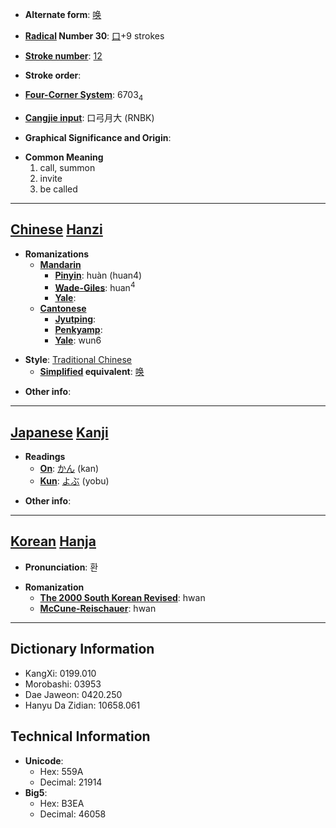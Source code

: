 * '''Alternate form''': [[唤]]

* '''[[Wiktionary:Chinese radical index| Radical]] Number 30''': [[Wiktionary:Chinese radical index 口|口]]+9 strokes

* '''[[Wiktionary:Chinese total strokes index|Stroke number]]''': [[Wiktionary:Chinese total strokes index 12|12]]

* '''Stroke order''': 

* '''[[Wiktionary:Chinese four corner index|Four-Corner System]]''': 6703<sub>4</sub>

* '''[[Wiktionary:Chinese Cangjie index|Cangjie input]]''': 口弓月大 (RNBK)

* '''Graphical Significance and Origin''': 

* '''Common Meaning'''
*#call, summon
*# invite
*# be called


----

== [[Chinese]] [[Hanzi]] ==

* '''Romanizations'''
** '''[[Mandarin]]'''
*** '''[[Pinyin]]''': huàn (huan4)
*** '''[[Wade-Giles]]''': huan<sup>4</sup>
*** '''[[Yale]]''': 
** '''[[Cantonese]]'''
*** '''[[Jyutping]]''':
*** '''[[Penkyamp]]''': 
*** '''[[Yale]]''': wun6

* '''Style''': [[Traditional Chinese]] 
** '''[[Simplified Chinese|Simplified]] equivalent''': [[唤]]

* '''Other info''': 

----

== [[Japanese]] [[Kanji]] ==

* '''Readings'''
** '''[[On]]''': [[かん]] (kan)
** '''[[Kun]]''': [[よぶ]] (yobu)

* '''Other info''':  

----

== [[Korean]] [[Hanja]] ==

* '''Pronunciation''': 환

* '''Romanization'''
** '''[[The 2000 South Korean Revised Romanization|The 2000 South Korean Revised]]''': hwan
** '''[[McCune-Reischauer]]''': hwan

----

== Dictionary Information ==

* KangXi: 0199.010
* Morobashi: 03953
* Dae Jaweon: 0420.250
* Hanyu Da Zidian: 10658.061

== Technical Information ==

* '''Unicode''':
** Hex: 559A
** Decimal: 21914
* '''Big5''':
** Hex: B3EA
** Decimal: 46058